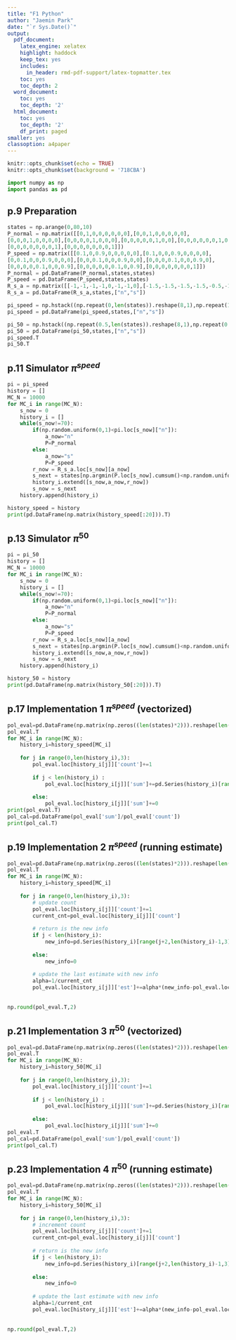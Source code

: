```yaml
---
title: "F1 Python"
author: "Jaemin Park"
date: "`r Sys.Date()`"
output:
  pdf_document:
    latex_engine: xelatex
    highlight: haddock
    keep_tex: yes
    includes:
      in_header: rmd-pdf-support/latex-topmatter.tex
    toc: yes
    toc_depth: 2
  word_document:
    toc: yes
    toc_depth: '2'
  html_document:
    toc: yes
    toc_depth: '2'
    df_print: paged
smaller: yes
classoption: a4paper
---
```


```r
knitr::opts_chunk$set(echo = TRUE)
knitr::opts_chunk$set(background = '718CBA')  
```

\newpage

```python
import numpy as np
import pandas as pd
```

\newpage

## p.9 Preparation

```python
states = np.arange(0,80,10)
P_normal = np.matrix([[0,1,0,0,0,0,0,0],[0,0,1,0,0,0,0,0],
[0,0,0,1,0,0,0,0],[0,0,0,0,1,0,0,0],[0,0,0,0,0,1,0,0],[0,0,0,0,0,0,1,0],
[0,0,0,0,0,0,0,1],[0,0,0,0,0,0,0,1]])
P_speed = np.matrix([[0.1,0,0.9,0,0,0,0,0],[0.1,0,0,0.9,0,0,0,0],
[0,0.1,0,0,0.9,0,0,0],[0,0,0.1,0,0,0.9,0,0],[0,0,0,0.1,0,0,0.9,0],
[0,0,0,0,0.1,0,0,0.9],[0,0,0,0,0,0.1,0,0.9],[0,0,0,0,0,0,0,1]])
P_normal = pd.DataFrame(P_normal,states,states)
P_speed = pd.DataFrame(P_speed,states,states)
R_s_a = np.matrix([[-1,-1,-1,-1,0,-1,-1,0],[-1.5,-1.5,-1.5,-1.5,-0.5,-1.5,-1.5,0]]).T
R_s_a = pd.DataFrame(R_s_a,states,["n","s"])

pi_speed = np.hstack((np.repeat(0,len(states)).reshape(8,1),np.repeat(1,len(states)).reshape(8,1)))
pi_speed = pd.DataFrame(pi_speed,states,["n","s"])

pi_50 = np.hstack((np.repeat(0.5,len(states)).reshape(8,1),np.repeat(0.5,len(states)).reshape(8,1)))
pi_50 = pd.DataFrame(pi_50,states,["n","s"])
pi_speed.T
pi_50.T
```

\newpage

## p.11 Simulator $\pi^{speed}$

```python
pi = pi_speed
history = []
MC_N = 10000
for MC_i in range(MC_N):
    s_now = 0
    history_i = []
    while(s_now!=70):
        if(np.random.uniform(0,1)<pi.loc[s_now]["n"]):
            a_now="n"
            P=P_normal
        else:
            a_now="s"
            P=P_speed
        r_now = R_s_a.loc[s_now][a_now]
        s_next = states[np.argmin(P.loc[s_now].cumsum()<np.random.uniform(0,1))].item()
        history_i.extend([s_now,a_now,r_now])
        s_now = s_next
    history.append(history_i)

history_speed = history
print(pd.DataFrame(np.matrix(history_speed[:20])).T)
```

\newpage

## p.13 Simulator $\pi^{50}$

```python
pi = pi_50
history = []
MC_N = 10000
for MC_i in range(MC_N):
    s_now = 0
    history_i = []
    while(s_now!=70):
        if(np.random.uniform(0,1)<pi.loc[s_now]["n"]):
            a_now="n"
            P=P_normal
        else:
            a_now="s"
            P=P_speed
        r_now = R_s_a.loc[s_now][a_now]
        s_next = states[np.argmin(P.loc[s_now].cumsum()<np.random.uniform(0,1))].item()
        history_i.extend([s_now,a_now,r_now])
        s_now = s_next
    history.append(history_i)

history_50 = history
print(pd.DataFrame(np.matrix(history_50[:20])).T)
```

\newpage

## p.17 Implementation 1 $\pi^{speed}$ (vectorized)

```python
pol_eval=pd.DataFrame(np.matrix(np.zeros((len(states)*2))).reshape(len(states),2), index=states, columns=['count','sum'])
pol_eval.T
for MC_i in range(MC_N):
    history_i=history_speed[MC_i]
    
    for j in range(0,len(history_i),3):
        pol_eval.loc[history_i[j]]['count']+=1
        
        if j < len(history_i) :
            pol_eval.loc[history_i[j]]['sum']+=pd.Series(history_i)[range(j+2,len(history_i)-1,3)].astype('float').sum()
            
        else:
            pol_eval.loc[history_i[j]]['sum']+=0
print(pol_eval.T)
pol_cal=pd.DataFrame(pol_eval['sum']/pol_eval['count'])
print(pol_cal.T)
```

\newpage

## p.19 Implementation 2 $\pi^{speed}$ (running estimate)

```python
pol_eval=pd.DataFrame(np.matrix(np.zeros((len(states)*2))).reshape(len(states),2), index=states, columns=['count','est'])
pol_eval.T
for MC_i in range(MC_N):
    history_i=history_speed[MC_i]
    
    for j in range(0,len(history_i),3):
        # update count
        pol_eval.loc[history_i[j]]['count']+=1
        current_cnt=pol_eval.loc[history_i[j]]['count']
        
        # return is the new info
        if j < len(history_i):
            new_info=pd.Series(history_i)[range(j+2,len(history_i)-1,3)].astype('float').sum()
            
        else:
            new_info=0
        
        # update the last estimate with new info    
        alpha=1/current_cnt
        pol_eval.loc[history_i[j]]['est']+=alpha*(new_info-pol_eval.loc[history_i[j]]['est'])
        
        
np.round(pol_eval.T,2)
```

\newpage

## p.21 Implementation 3 $\pi^{50}$ (vectorized)

```python
pol_eval=pd.DataFrame(np.matrix(np.zeros((len(states)*2))).reshape(len(states),2), index=states, columns=['count','sum'])
pol_eval.T
for MC_i in range(MC_N):
    history_i=history_50[MC_i]
    
    for j in range(0,len(history_i),3):
        pol_eval.loc[history_i[j]]['count']+=1
        
        if j < len(history_i) :
            pol_eval.loc[history_i[j]]['sum']+=pd.Series(history_i)[range(j+2,len(history_i)-1,3)].astype('float').sum()
            
        else:
            pol_eval.loc[history_i[j]]['sum']+=0
pol_eval.T
pol_cal=pd.DataFrame(pol_eval['sum']/pol_eval['count'])
print(pol_cal.T)

```

\newpage

## p.23 Implementation 4 $\pi^{50}$ (running estimate)

```python
pol_eval=pd.DataFrame(np.matrix(np.zeros((len(states)*2))).reshape(len(states),2), index=states, columns=['count','est'])
pol_eval.T
for MC_i in range(MC_N):
    history_i=history_50[MC_i]
    
    for j in range(0,len(history_i),3):
        # increment count
        pol_eval.loc[history_i[j]]['count']+=1
        current_cnt=pol_eval.loc[history_i[j]]['count']
        
        # return is the new info
        if j < len(history_i):
            new_info=pd.Series(history_i)[range(j+2,len(history_i)-1,3)].astype('float').sum()
            
        else:
            new_info=0
          
        # update the last estimate with new info    
        alpha=1/current_cnt
        pol_eval.loc[history_i[j]]['est']+=alpha*(new_info-pol_eval.loc[history_i[j]]['est'])
        
        
np.round(pol_eval.T,2)
```
